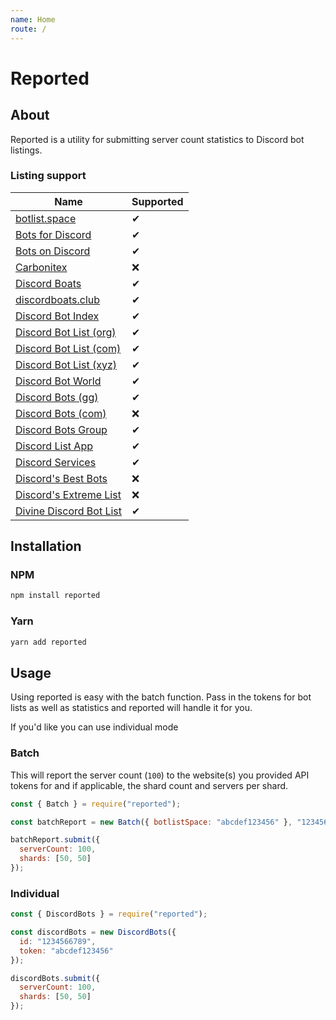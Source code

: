 ```yaml
---
name: Home
route: /
---
```


# Reported

## About

Reported is a utility for submitting server count statistics to Discord bot listings.

### Listing support

| Name                                                      | Supported |
| --------------------------------------------------------- | --------- |
| [botlist.space](https://botlist.space/)                   | ✔         |
| [Bots for Discord](https://botsfordiscord.com/)           | ✔         |
| [Bots on Discord](https://bots.ondiscord.xyz/)            | ✔         |
| [Carbonitex](https://www.carbonitex.net/discord/bots)     | ❌        |
| [Discord Boats](https://discord.boats/)                   | ✔         |
| [discordboats.club](https://discordboats.club/)           | ✔         |
| [Discord Bot Index](https://discordbotindex.com/)         | ✔         |
| [Discord Bot List (org)](https://discordbots.org/)        | ✔         |
| [Discord Bot List (com)](https://discordbotlist.com/)     | ✔         |
| [Discord Bot List (xyz)](https://discordbotlist.xyz/)     | ✔         |
| [Discord Bot World](https://discordbot.world/)            | ✔         |
| [Discord Bots (gg)](https://discord.bots.gg/)             | ✔         |
| [Discord Bots (com)](https://discordbotslist.com/)        | ❌        |
| [Discord Bots Group](https://discordbots.group/)          | ✔         |
| [Discord List App ](https://bots.discordlist.app/)        | ✔         |
| [Discord Services](https://discord.services/)             | ✔         |
| [Discord's Best Bots](https://discordsbestbots.xyz/)      | ❌        |
| [Discord's Extreme List](https://discordsextremelist.tk/) | ❌        |
| [Divine Discord Bot List](https://divinediscordbots.com/) | ✔         |

## Installation

### NPM

```bash
npm install reported
```

### Yarn

```bash
yarn add reported
```

## Usage

Using reported is easy with the batch function.
Pass in the tokens for bot lists as well as statistics and reported will handle it for you.

If you'd like you can use individual mode

### Batch

This will report the server count (`100`) to the website(s) you provided API tokens for and if applicable, the shard count and servers per shard.

```js
const { Batch } = require("reported");

const batchReport = new Batch({ botlistSpace: "abcdef123456" }, "123456789");

batchReport.submit({
  serverCount: 100,
  shards: [50, 50]
});
```

### Individual

```js
const { DiscordBots } = require("reported");

const discordBots = new DiscordBots({
  id: "1234566789",
  token: "abcdef123456"
});

discordBots.submit({
  serverCount: 100,
  shards: [50, 50]
});
```
